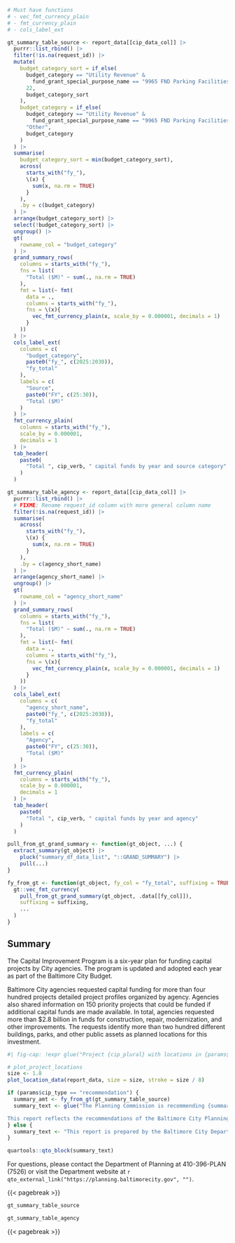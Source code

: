 ```r
# Must have functions
# - vec_fmt_currency_plain
# - fmt_currency_plain
# - cols_label_ext

gt_summary_table_source <- report_data[[cip_data_col]] |>
  purrr::list_rbind() |>
  filter(!is.na(request_id)) |>
  mutate(
    budget_category_sort = if_else(
      budget_category == "Utility Revenue" &
        fund_grant_special_purpose_name == "9965 FND Parking Facilities Capital Project Fund",
      22,
      budget_category_sort
    ),
    budget_category = if_else(
      budget_category == "Utility Revenue" &
        fund_grant_special_purpose_name == "9965 FND Parking Facilities Capital Project Fund",
      "Other",
      budget_category
    )
  ) |>
  summarise(
    budget_category_sort = min(budget_category_sort),
    across(
      starts_with("fy_"),
      \(x) {
        sum(x, na.rm = TRUE)
      }
    ),
    .by = c(budget_category)
  ) |>
  arrange(budget_category_sort) |>
  select(!budget_category_sort) |>
  ungroup() |>
  gt(
    rowname_col = "budget_category"
  ) |>
  grand_summary_rows(
    columns = starts_with("fy_"),
    fns = list(
      "Total ($M)" ~ sum(., na.rm = TRUE)
    ),
    fmt = list(~ fmt(
      data = .,
      columns = starts_with("fy_"),
      fns = \(x){
        vec_fmt_currency_plain(x, scale_by = 0.000001, decimals = 1)
      }
    ))
  ) |>
  cols_label_ext(
    columns = c(
      "budget_category",
      paste0("fy_", c(2025:2030)),
      "fy_total"
    ),
    labels = c(
      "Source",
      paste0("FY", c(25:30)),
      "Total ($M)"
    )
  ) |>
  fmt_currency_plain(
    columns = starts_with("fy_"),
    scale_by = 0.000001,
    decimals = 1
  ) |>
  tab_header(
    paste0(
      "Total ", cip_verb, " capital funds by year and source category"
    )
  )

gt_summary_table_agency <- report_data[[cip_data_col]] |>
  purrr::list_rbind() |>
  # FIXME: Rename request_id column with more general column name
  filter(!is.na(request_id)) |>
  summarise(
    across(
      starts_with("fy_"),
      \(x) {
        sum(x, na.rm = TRUE)
      }
    ),
    .by = c(agency_short_name)
  ) |>
  arrange(agency_short_name) |>
  ungroup() |>
  gt(
    rowname_col = "agency_short_name"
  ) |>
  grand_summary_rows(
    columns = starts_with("fy_"),
    fns = list(
      "Total ($M)" ~ sum(., na.rm = TRUE)
    ),
    fmt = list(~ fmt(
      data = .,
      columns = starts_with("fy_"),
      fns = \(x){
        vec_fmt_currency_plain(x, scale_by = 0.000001, decimals = 1)
      }
    ))
  ) |>
  cols_label_ext(
    columns = c(
      "agency_short_name",
      paste0("fy_", c(2025:2030)),
      "fy_total"
    ),
    labels = c(
      "Agency",
      paste0("FY", c(25:30)),
      "Total ($M)"
    )
  ) |>
  fmt_currency_plain(
    columns = starts_with("fy_"),
    scale_by = 0.000001,
    decimals = 1
  ) |>
  tab_header(
    paste0(
      "Total ", cip_verb, " capital funds by year and agency"
    )
  )

pull_from_gt_grand_summary <- function(gt_object, ...) {
  extract_summary(gt_object) |>
    pluck("summary_df_data_list", "::GRAND_SUMMARY") |>
    pull(...)
}

fy_from_gt <- function(gt_object, fy_col = "fy_total", suffixing = TRUE, ...) {
  gt::vec_fmt_currency(
    pull_from_gt_grand_summary(gt_object, .data[[fy_col]]),
    suffixing = suffixing,
    ...
  )
}
```


## Summary

The Capital Improvement Program is a six-year plan for funding capital projects by City agencies. The program is updated and adopted each year as part of the Baltimore City Budget.

::: {layout="[ 50, 50 ]"}
<div>

Baltimore City agencies requested capital funding for more than four hundred projects detailed project profiles organized by agency. Agencies also shared information on 150 priority projects that could be funded if additional capital funds are made available. In total, agencies requested more than \$2.8 billion in funds for construction, repair, modernization, and other improvements. The requests identify more than two hundred different buildings, parks, and other public assets as planned locations for this investment.

</div>

<div>

```r
#| fig-cap: !expr glue("Project {cip_plural} with locations in {params$title_short}")

# plot_project_locations
size <- 1.8
plot_location_data(report_data, size = size, stroke = size / 8)
```

</div>
:::

```r
if (params$cip_type == "recommendation") {
  summary_amt <- fy_from_gt(gt_summary_table_source)
  summary_text <- glue("The Planning Commission is recommending {summary_amt} in funding over 6 years towards the requested projects.

This report reflects the recommendations of the Baltimore City Planning Commission.")
} else {
  summary_text <- "This report is prepared by the Baltimore City Department of Planning and published in advance of the Baltimore City Planning Commission review of agency requests each year. The goal of this report is to support the Planning Commission in the review and approval of the program and to share this important information with residents across the city and region."
}

quartools::qto_block(summary_text)
```

For questions, please contact the Department of Planning at 410-396-PLAN (7526) or visit the Department website at `r qto_external_link("https://planning.baltimorecity.gov", "")`.

{{< pagebreak >}}

```r
gt_summary_table_source
```

```r
gt_summary_table_agency
```

<!-- :::{.callout-note collapse=false appearance='simple' title='January 2024 Agency Presentations' icon=true} -->
<!-- -   Baltimore City Information Technology: [Slides](https://planning.baltimorecity.gov/sites/default/files/BCIT%20FY25%20CIP%20Presentation%203.pdf) -->
<!-- -   Department of General Services: [Slides](https://planning.baltimorecity.gov/sites/default/files/FY25%20DGS%20CIP%20Planning%20Presentation%201.17.24_Final%20(1).pdf)  -->
<!-- -   Bureau of Solid Waste (Public Works): [Slides](https://planning.baltimorecity.gov/sites/default/files/FY%2025%20CIP%20Presentation%20-%20BSW%20(Final).pdf)  -->
<!-- -   Water, Wastewater, and Stormwater Utilities (Public Works): [Slides](https://planning.baltimorecity.gov/sites/default/files/FY%2025%20CIP%20Presentation%20-%20BW&WW%20(Final).pdf)  -->
<!-- -   Department of Transportation: [Slides](https://planning.baltimorecity.gov/sites/default/files/DRAFT_BCDOT%20FY25-30%20CIP%20Presentation%20(Jan%2018%202024).pdf)  -->
<!-- -   Department of Recreation and Parks: [Slides](https://planning.baltimorecity.gov/sites/default/files/BCRP%20FY25%20CIP%20Presentation.pdf) -->
<!-- -   Department of Housing & Community Development: [Slides](https://planning.baltimorecity.gov/sites/default/files/DHCD%20CIP%20Presentation%20FY25%20-%20F30.pdf) -->
<!-- -   Baltimore Development Corporation: [Slides](https://planning.baltimorecity.gov/sites/default/files/BDC_CIP_FY25-30%20Presentation.pdf)  -->
<!-- ::: -->

{{< pagebreak >}}
